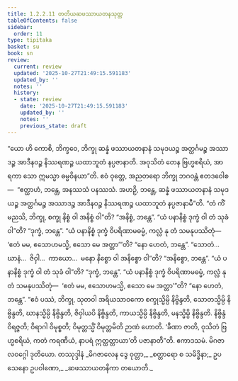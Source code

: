 ```yaml
---
title: 1.2.2.11 တတိယဆဖဿာယတနသုတ္တ
tableOfContents: false
sidebar:
  order: 11
type: tipitaka
basket: su
book: sn
review:
  current: review
  updated: '2025-10-27T21:49:15.591183'
  updated_by: ''
  notes: ''
  history:
  - state: review
    date: '2025-10-27T21:49:15.591183'
    updated_by: ''
    notes: ''
    previous_state: draft
---
```



<ReviewStatus review={frontmatter.review} showDetails={true} />

<HypothesisAnnotation frontmatter={frontmatter} />

<DynamicBreadcrumb />

<Division number="73" book="sn" e="ch" v="18" p="290">

<Paragraph number="261" book="sn">
“ယော ဟိ ကောစိ, ဘိက္ခဝေ, ဘိက္ခု ဆန္နံ ဖဿာယတနာနံ သမုဒယဉ္စ အတ္ထင်္ဂမဉ္စ အဿာဒဉ္စ အာဒီနဝဉ္စ နိဿရဏဉ္စ ယထာဘူတံ နပ္ပဇာနာတိ. အဝုသိတံ တေန ဗြဟ္မစရိယံ, အာရကာ သော ဣမသ္မာ ဓမ္မဝိနယာ”တိ.
</Paragraph>

<Paragraph number="262" book="sn">
ဧဝံ ဝုတ္တေ, အညတရော ဘိက္ခု ဘဂဝန္တံ ဧတဒဝေါစ—  “ဧတ္ထာဟံ, ဘန္တေ, အနဿသံ ပနဿသံ. အဟဉှိ, ဘန္တေ, ဆန္နံ ဖဿာယတနာနံ သမုဒယဉ္စ အတ္ထင်္ဂမဉ္စ အဿာဒဉ္စ အာဒီနဝဉ္စ နိဿရဏဉ္စ ယထာဘူတံ နပ္ပဇာနာမီ”တိ.
</Paragraph>

<Paragraph number="263" book="sn">
“တံ ကိံ မညသိ, ဘိက္ခု, စက္ခု နိစ္စံ ဝါ အနိစ္စံ ဝါ”တိ?
</Paragraph>

<Paragraph number="264" book="sn">
“အနိစ္စံ, ဘန္တေ”.
</Paragraph>

<Paragraph number="265" book="sn">
“ယံ ပနာနိစ္စံ ဒုက္ခံ ဝါ တံ သုခံ ဝါ”တိ?
</Paragraph>

<Paragraph number="266" book="sn">
“ဒုက္ခံ, ဘန္တေ”.
</Paragraph>

<Paragraph number="267" book="sn">
“ယံ ပနာနိစ္စံ ဒုက္ခံ ဝိပရိဏာမဓမ္မံ, ကလ္လံ နု တံ သမနုပဿိတုံ—  ‘ဧတံ မမ, ဧသောဟမသ္မိ, ဧသော မေ အတ္တာ’”တိ?
</Paragraph>

<Paragraph number="268" book="sn">
“နော ဟေတံ, ဘန္တေ”.
</Paragraph>

<Paragraph number="269" book="sn">
“သောတံ…  ဃာနံ…  ဇိဝှါ…  ကာယော…  မနော နိစ္စော ဝါ အနိစ္စော ဝါ”တိ?
</Paragraph>

<Paragraph number="270" book="sn">
“အနိစ္စော, ဘန္တေ”.
</Paragraph>

<Paragraph number="271" book="sn">
“ယံ ပနာနိစ္စံ ဒုက္ခံ ဝါ တံ သုခံ ဝါ”တိ?
</Paragraph>

<Paragraph number="272" book="sn">
“ဒုက္ခံ, ဘန္တေ”.
</Paragraph>

<Paragraph number="273" book="sn">
“ယံ ပနာနိစ္စံ ဒုက္ခံ ဝိပရိဏာမဓမ္မံ, ကလ္လံ နု တံ သမနုပဿိတုံ—  ‘ဧတံ မမ, ဧသောဟမသ္မိ, ဧသော မေ အတ္တာ’”တိ?
</Paragraph>

<Paragraph number="274" book="sn">
“နော ဟေတံ, ဘန္တေ”.
</Paragraph>

<Paragraph number="275" book="sn">
“ဧဝံ ပဿံ, ဘိက္ခု, သုတဝါ အရိယသာဝကော စက္ခုသ္မိမ္ပိ နိဗ္ဗိန္ဒတိ, သောတသ္မိမ္ပိ နိဗ္ဗိန္ဒတိ, ဃာနသ္မိမ္ပိ နိဗ္ဗိန္ဒတိ, ဇိဝှါယပိ နိဗ္ဗိန္ဒတိ, ကာယသ္မိမ္ပိ နိဗ္ဗိန္ဒတိ, မနသ္မိမ္ပိ နိဗ္ဗိန္ဒတိ. နိဗ္ဗိန္ဒံ ဝိရဇ္ဇတိ; ဝိရာဂါ ဝိမုစ္စတိ; ဝိမုတ္တသ္မိံ ဝိမုတ္တမိတိ ဉာဏံ ဟောတိ. ‘ခီဏာ ဇာတိ, ဝုသိတံ ဗြဟ္မစရိယံ, ကတံ ကရဏီယံ, နာပရံ ဣတ္ထတ္တာယာ’တိ ပဇာနာတီ”တိ.

</Paragraph>
</Division>

<Paragraph number="276" type="center" book="sn">
ဧကာဒသမံ.



</Paragraph>

<Paragraph number="277" type="center" book="sn">
မိဂဇာလဝဂ္ဂေါ ဒုတိယော.



</Paragraph>

<Paragraph number="278" type="center" book="sn">
တဿုဒ္ဒါနံ


</Paragraph>

<Paragraph number="279" type="verses" book="sn">
_မိဂဇာလေန ဒွေ ဝုတ္တာ,_  
_စတ္တာရော စ သမိဒ္ဓိနာ;_  
ဥပသေနော ဥပဝါဏော,_  
_ဆဖဿာယတနိကာ တယောတိ._
</Paragraph>